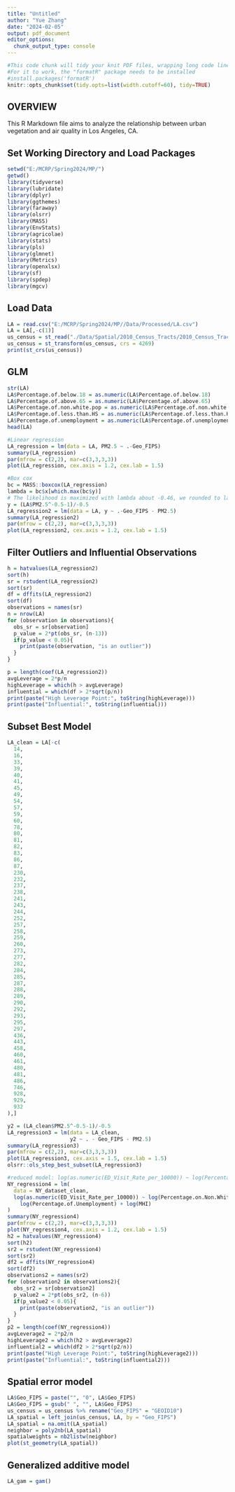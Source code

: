 ```yaml
---
title: "Untitled"
author: "Yue Zhang"
date: "2024-02-05"
output: pdf_document
editor_options: 
  chunk_output_type: console
---
```


```r
#This code chunk will tidy your knit PDF files, wrapping long code lines
#For it to work, the "formatR" package needs to be installed
#install.packages('formatR')
knitr::opts_chunk$set(tidy.opts=list(width.cutoff=60), tidy=TRUE)

```

## OVERVIEW

This R Markdown file aims to analyze the relationship between urban vegetation and air quality in Los Angeles, CA.


## Set Working Directory and Load Packages
```r
setwd("E:/MCRP/Spring2024/MP/")
getwd()
library(tidyverse)
library(lubridate)
library(dplyr)
library(ggthemes)
library(faraway)
library(olsrr)
library(MASS)
library(EnvStats)
library(agricolae)
library(stats)
library(pls)
library(glmnet)
library(Metrics)
library(openxlsx)
library(sf)
library(spdep)
library(mgcv)

```

## Load Data
```r
LA = read.csv("E:/MCRP/Spring2024/MP//Data/Processed/LA.csv")
LA = LA[,-c(1)]
us_census = st_read("./Data/Spatial/2010_Census_Tracts/2010_Census_Tracts.shp")
us_census = st_transform(us_census, crs = 4269)
print(st_crs(us_census))

```

## GLM
```r
str(LA)
LA$Percentage.of.below.18 = as.numeric(LA$Percentage.of.below.18)
LA$Percentage.of.above.65 = as.numeric(LA$Percentage.of.above.65)
LA$Percentage.of.non.white.pop = as.numeric(LA$Percentage.of.non.white.pop)
LA$Percentage.of.less.than.HS = as.numeric(LA$Percentage.of.less.than.HS)
LA$Percentage.of.unemployment = as.numeric(LA$Percentage.of.unemployment)
head(LA)

#Linear regression
LA_regression = lm(data = LA, PM2.5 ~ .-Geo_FIPS)
summary(LA_regression)
par(mfrow = c(2,2), mar=c(3,3,3,3))
plot(LA_regression, cex.axis = 1.2, cex.lab = 1.5)

#Box cox
bc = MASS::boxcox(LA_regression)
lambda = bc$x[which.max(bc$y)]
# The likelihood is maximized with lambda about -0.46, we rounded to lambda = -0.5.
y = (LA$PM2.5^-0.5-1)/-0.5
LA_regression2 = lm(data = LA, y ~ .-Geo_FIPS - PM2.5)
summary(LA_regression2)
par(mfrow = c(2,2), mar=c(3,3,3,3))
plot(LA_regression2, cex.axis = 1.2, cex.lab = 1.5)

```

## Filter Outliers and Influential Observations
```r
h = hatvalues(LA_regression2)
sort(h)
sr = rstudent(LA_regression2)
sort(sr)
df = dffits(LA_regression2)
sort(df)
observations = names(sr)
n = nrow(LA)
for (observation in observations){
  obs_sr = sr[observation]
  p_value = 2*pt(obs_sr, (n-13))
  if(p_value < 0.05){
    print(paste(observation, "is an outlier"))
  }
}

p = length(coef(LA_regression2))
avgLeverage = 2*p/n
highLeverage = which(h > avgLeverage)
influential = which(df > 2*sqrt(p/n))
print(paste("High Leverage Point:", toString(highLeverage)))
print(paste("Influential:", toString(influential)))
```

## Subset Best Model
```r
LA_clean = LA[-c(
  14,
  16,
  33,
  39,
  40,
  41,
  45,
  49,
  54,
  57,
  59,
  60,
  78,
  80,
  81,
  82,
  83,
  86,
  87,
  230,
  232,
  237,
  238,
  241,
  243,
  244,
  252,
  257,
  258,
  259,
  260,
  273,
  277,
  282,
  284,
  285,
  287,
  288,
  289,
  290,
  292,
  293,
  295,
  297,
  436,
  443,
  458,
  460,
  461,
  480,
  481,
  486,
  746,
  928,
  929,
  932
),]

y2 = (LA_clean$PM2.5^-0.5-1)/-0.5
LA_regression3 = lm(data = LA_clean,
                    y2 ~ . - Geo_FIPS - PM2.5)
summary(LA_regression3)
par(mfrow = c(2,2), mar=c(3,3,3,3))
plot(LA_regression3, cex.axis = 1.5, cex.lab = 1.5)
olsrr::ols_step_best_subset(LA_regression3)

#reduced model: log(as.numeric(ED_Visit_Rate_per_10000)) ~ log(Percentage.on.Non.White.Population) + log(Percentage.of.Less.than.HS) + log(Percentage.of.Unemployment) + log(MHI)
NY_regression4 = lm(
  data = NY_dataset_clean,
  log(as.numeric(ED_Visit_Rate_per_10000)) ~ log(Percentage.on.Non.White.Population) + log(Percentage.of.Less.than.HS) +
    log(Percentage.of.Unemployment) + log(MHI)
)
summary(NY_regression4)
par(mfrow = c(2,2), mar=c(3,3,3,3))
plot(NY_regression4, cex.axis = 1.2, cex.lab = 1.5)
h2 = hatvalues(NY_regression4)
sort(h2)
sr2 = rstudent(NY_regression4)
sort(sr2)
df2 = dffits(NY_regression4)
sort(df2)
observations2 = names(sr2)
for (observation2 in observations2){
  obs_sr2 = sr[observation2]
  p_value2 = 2*pt(obs_sr2, (n-6))
  if(p_value2 < 0.05){
    print(paste(observation2, "is an outlier"))
  }
}
p2 = length(coef(NY_regression4))
avgLeverage2 = 2*p2/n
highLeverage2 = which(h2 > avgLeverage2)
influential2 = which(df2 > 2*sqrt(p2/n))
print(paste("High Leverage Point:", toString(highLeverage2)))
print(paste("Influential:", toString(influential2)))

```

## Spatial error model
```r
LA$Geo_FIPS = paste("", "0", LA$Geo_FIPS)
LA$Geo_FIPS = gsub(" ", "", LA$Geo_FIPS)
us_census = us_census %>% rename("Geo_FIPS" = "GEOID10")
LA_spatial = left_join(us_census, LA, by = "Geo_FIPS")
LA_spatial = na.omit(LA_spatial)
neighbor = poly2nb(LA_spatial)
spatialweights = nb2listw(neighbor)
plot(st_geometry(LA_spatial))

```

## Generalized additive model
```r
LA_gam = gam()
```

